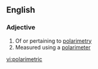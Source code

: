 ==English==

===Adjective===
{{en-adj}}

# Of or pertaining to [[polarimetry]]
# Measured using a [[polarimeter]]

[[vi:polarimetric]]